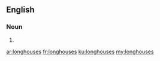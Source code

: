 ==English==

===Noun===
{{head|en|plural}}

# {{plural of|longhouse|lang=en|nocat=1}}

[[ar:longhouses]]
[[fr:longhouses]]
[[ku:longhouses]]
[[my:longhouses]]